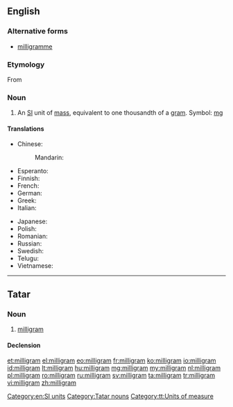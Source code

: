 ==English==
{{wikipedia}}

===Alternative forms===
* [[milligramme]]

===Etymology===
From {{etyl|fr}} {{term|milligramme|lang=fr}}

===Noun===
{{en-noun}}

# An [[SI]] unit of [[mass]], equivalent to one thousandth of a [[gram]]. Symbol: [[mg]]

====Translations====
{{trans-top|milligram}}
* Chinese:
*: Mandarin: {{t|cmn|毫克|tr=háokè|sc=Hani}}
* Esperanto: {{t-|eo|miligramo}}
* Finnish: {{t+|fi|milligramma}}
* French: {{t+|fr|milligramme|m}}
* German: {{t-|de|Milligramm|n}}
* Greek: {{t+|el|χιλιοστόγραμμο|n|tr=chiliostógrammo}}
* Italian: {{t-|it|milligrammo}}
{{trans-mid}}
* Japanese: {{t+|ja|ミリグラム|tr=miriguramu}}
* Polish: {{l|pl|miligram}} {{m}}
* Romanian: {{t+|ro|miligram|n}}
* Russian: {{t+|ru|миллиграмм|m|tr=milligrámm}}
* Swedish: {{t+|sv|milligram|n}}
* Telugu: {{t-|te|మిల్లీగ్రాము}}
* Vietnamese: {{t-|vi|miligam}}
{{trans-bottom}}

[[Category:en:SI units]]

----

==Tatar==

===Noun===
{{tt-pos|noun|l}}

# [[#English|milligram]]

====Declension====
{{tt-latin-noun|nıñ|ga|nı|da|nan}}

[[Category:Tatar nouns]]
[[Category:tt:Units of measure]]

[[et:milligram]]
[[el:milligram]]
[[eo:milligram]]
[[fr:milligram]]
[[ko:milligram]]
[[io:milligram]]
[[id:milligram]]
[[lt:milligram]]
[[hu:milligram]]
[[mg:milligram]]
[[my:milligram]]
[[nl:milligram]]
[[pl:milligram]]
[[ro:milligram]]
[[ru:milligram]]
[[sv:milligram]]
[[ta:milligram]]
[[tr:milligram]]
[[vi:milligram]]
[[zh:milligram]]